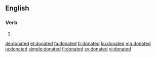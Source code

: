 ==English==

===Verb===
{{head|en|verb form}}

# {{en-past of|donate}}

[[de:donated]]
[[et:donated]]
[[fa:donated]]
[[fr:donated]]
[[ku:donated]]
[[mg:donated]]
[[ja:donated]]
[[simple:donated]]
[[fi:donated]]
[[sv:donated]]
[[vi:donated]]